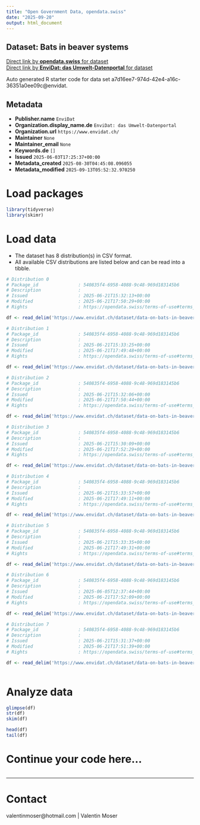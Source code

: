 ```yaml
---
title: "Open Government Data, opendata.swiss"
date: "2025-09-20"
output: html_document
---
```


## Dataset: Bats in beaver systems



[Direct link by **opendata.swiss** for dataset](https://opendata.swiss/de/dataset/bats-in-beaver-systems)<br>
[Direct link by **EnviDat: das Umwelt-Datenportal** for dataset](https://www.envidat.ch/#/metadata/data-on-bats-in-beaver-systems)

Auto generated R starter code for data set a7d16ee7-974d-42e4-a16c-36351a0ee09c@envidat.

## Metadata

- **Publisher.name** `EnviDat`
- **Organization.display_name.de** `EnviDat: das Umwelt-Datenportal`
- **Organization.url** `https://www.envidat.ch/`
- **Maintainer** `None`
- **Maintainer_email** `None`
- **Keywords.de** `[]`
- **Issued** `2025-06-03T17:25:37+00:00`
- **Metadata_created** `2025-08-30T04:45:08.096055`
- **Metadata_modified** `2025-09-13T05:52:32.970250`


# Load packages

```r

library(tidyverse)
library(skimr)

```

# Load data

-   The dataset has 8 distribution(s) in CSV format.
-   All available CSV distributions are listed below and can be read into a tibble.

```r

# Distribution 0
# Package_id               : 540835f4-6958-4088-9c48-969d183145b6
# Description              : 
# Issued                   : 2025-06-21T15:32:13+00:00
# Modified                 : 2025-06-21T17:50:29+00:00
# Rights                   : https://opendata.swiss/terms-of-use#terms_open

df <- read_delim('https://www.envidat.ch/dataset/data-on-bats-in-beaver-systems/resource/78d66f28-1f5a-43f9-8cfe-e5edf12055d8')

# Distribution 1
# Package_id               : 540835f4-6958-4088-9c48-969d183145b6
# Description              : 
# Issued                   : 2025-06-21T15:33:25+00:00
# Modified                 : 2025-06-21T17:49:48+00:00
# Rights                   : https://opendata.swiss/terms-of-use#terms_open

df <- read_delim('https://www.envidat.ch/dataset/data-on-bats-in-beaver-systems/resource/3985310a-835b-4fdf-a66e-5ec0a92ab490')

# Distribution 2
# Package_id               : 540835f4-6958-4088-9c48-969d183145b6
# Description              : 
# Issued                   : 2025-06-21T15:32:06+00:00
# Modified                 : 2025-06-21T17:50:44+00:00
# Rights                   : https://opendata.swiss/terms-of-use#terms_open

df <- read_delim('https://www.envidat.ch/dataset/data-on-bats-in-beaver-systems/resource/56b11b90-7932-434b-a089-f3ff14b3f7d7')

# Distribution 3
# Package_id               : 540835f4-6958-4088-9c48-969d183145b6
# Description              : 
# Issued                   : 2025-06-21T15:30:09+00:00
# Modified                 : 2025-06-21T17:52:29+00:00
# Rights                   : https://opendata.swiss/terms-of-use#terms_open

df <- read_delim('https://www.envidat.ch/dataset/data-on-bats-in-beaver-systems/resource/22214e46-c662-4398-91da-197fa844c656')

# Distribution 4
# Package_id               : 540835f4-6958-4088-9c48-969d183145b6
# Description              : 
# Issued                   : 2025-06-21T15:33:57+00:00
# Modified                 : 2025-06-21T17:49:11+00:00
# Rights                   : https://opendata.swiss/terms-of-use#terms_open

df <- read_delim('https://www.envidat.ch/dataset/data-on-bats-in-beaver-systems/resource/f60cdb2f-d4bc-454a-9fed-058c86234b5e')

# Distribution 5
# Package_id               : 540835f4-6958-4088-9c48-969d183145b6
# Description              : 
# Issued                   : 2025-06-21T15:33:35+00:00
# Modified                 : 2025-06-21T17:49:31+00:00
# Rights                   : https://opendata.swiss/terms-of-use#terms_open

df <- read_delim('https://www.envidat.ch/dataset/data-on-bats-in-beaver-systems/resource/b3f59232-46fa-4068-ad06-15947d042c16')

# Distribution 6
# Package_id               : 540835f4-6958-4088-9c48-969d183145b6
# Description              : 
# Issued                   : 2025-06-05T12:37:44+00:00
# Modified                 : 2025-06-21T17:52:09+00:00
# Rights                   : https://opendata.swiss/terms-of-use#terms_open

df <- read_delim('https://www.envidat.ch/dataset/data-on-bats-in-beaver-systems/resource/0a4317c7-3251-4c37-8519-26f542ed56a5')

# Distribution 7
# Package_id               : 540835f4-6958-4088-9c48-969d183145b6
# Description              : 
# Issued                   : 2025-06-21T15:31:37+00:00
# Modified                 : 2025-06-21T17:51:39+00:00
# Rights                   : https://opendata.swiss/terms-of-use#terms_open

df <- read_delim('https://www.envidat.ch/dataset/data-on-bats-in-beaver-systems/resource/9dbe3429-5669-4b2c-a83c-a643411b06b5')



```

# Analyze data

```r

glimpse(df)
str(df)
skim(df)

head(df)
tail(df)

```

# Continue your code here...

```r

```

------------------------------------------------------------------------

# Contact

valentinmoser@hotmail.com | Valentin Moser

